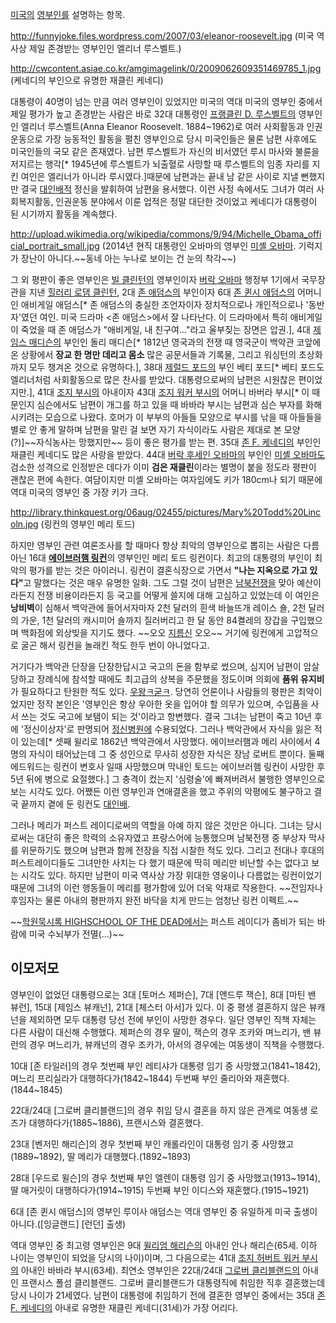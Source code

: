 [[미국]]의 [[영부인]]를 설명하는 항목.

http://funnyjoke.files.wordpress.com/2007/03/eleanor-roosevelt.jpg
(미국 역사상 제일 존경받는 영부인인 엘리너 루스벨트.)

http://cwcontent.asiae.co.kr/amgimagelink/0/2009062609351469785_1.jpg
(케네디의 부인으로 유명한 재클린 케네디)

대통령이 40명이 넘는 만큼 여러 영부인이 있었지만 미국의 역대 미국의 영부인 중에서 제일 평가가 높고 존경받는 사람은 바로 32대 대통령인 [[프랭클린 D. 루스벨트]]의 영부인인 엘리너 루스벨트(Anna Eleanor Roosevelt. 1884~1962)로 여러 사회활동과 인권운동으로 가장 능동적인 활동을 펼친 영부인으로 당시 미국인들은 물론 남편 사후에도 미국인들의 국모 같은 존재였다. 남편 루스벨트가 자신의 비서였던 루시 마사와 불륜을 저지르는 행각[* 1945년에 루스벨트가 뇌출혈로 사망할 때 루스벨트의 임종 자리를 지킨 여인은 엘리너가 아니라 루시였다.]때문에 남편과는 끝내 남 같은 사이로 지낼 뻔했지만 결국 [[대인배]]적 정신을 발휘하여 남편을 용서했다. 이런 사정 속에서도 그녀가 여러 사회복지활동, 인권운동 분야에서 이룬 업적은 정말 대단한 것이었고 케네디가 대통령이 된 시기까지 활동을 계속했다. 

http://upload.wikimedia.org/wikipedia/commons/9/94/Michelle_Obama_official_portrait_small.jpg
(2014년 현직 대통령인 오바마의 영부인 [[미셸 오바마]]. 기럭지가 장난이 아니다.~~동네 아는 누나로 보이는 건 눈의 착각~~)

그 외 평판이 좋은 영부인은 [[빌 클린턴]]의 영부인이자 [[버락 오바마]] 행정부 1기에서 국무장관을 지낸 [[힐러리 로댐 클린턴]], 2대 [[존 애덤스]]의 부인이자 6대 [[존 퀸시 애덤스]]의 어머니인 애비게일 애덤스[* 존 애덤스의 충실한 조언자이자 정치적으로나 개인적으로나 '동반자'였던 여인. 미국 드라마 <존 애덤스>에서 잘 나타난다. 이 드라마에서 특히 애비게일이 죽었을 때 존 애덤스가 "애비게일, 내 친구여..."라고 울부짖는 장면은 압권.], 4대 [[제임스 매디슨]]의 부인인 돌리 매디슨[* 1812년 영국과의 전쟁 때 영국군이 백악관 코앞에 온 상황에서 '''장교 한 명만 데리고 몸소''' 많은 공문서들과 기록물, 그리고 워싱턴의 초상화까지 모두 챙겨온 것으로 유명하다.], 38대 [[제럴드 포드]]의 부인 베티 포드[* 베티 포드도 엘리너처럼 사회활동으로 많은 찬사를 받았다. 대통령으로써의 남편은 시원찮은 편이었지만.], 41대 [[조지 부시]]의 아내이자 43대 [[조지 워커 부시]]의 어머니 바버라 부시[* 이 때문인지 심슨에서도 남편이 개그를 하고 있을 때 바바라 부시는 남편과 심슨 부자를 화해 시키려는 모습으로 나왔다. 호머가 이 부부의 아들들 모양으로 부시를 낚을 때 아들들을 별로 안 좋게 말하며 남편을 말린 걸 보면 자기 자식이라도 사람은 제대로 본 모양(?)]~~자식농사는 망했지만~~ 등이 좋은 평가를 받는 편. 35대 [[존 F. 케네디]]의 부인인 재클린 케네디도 많은 사랑을 받았다. 44대 [[버락 후세인 오바마]]의 부인인 [[미셸 오바마]]도 검소한 성격으로 인정받은 데다가 이미 '''검은 재클린'''이라는 별명이 붙을 정도라 평판이 괜찮은 편에 속한다. 여담이지만 미셸 오바마는 여자임에도 키가 180cm나 되기 때문에 역대 미국의 영부인 중 가장 키가 크다.

http://library.thinkquest.org/06aug/02455/pictures/Mary%20Todd%20Lincoln.jpg
(링컨의 영부인 메리 토드)

하지만 영부인 관련 여론조사를 할 때마다 항상 최악의 영부인으로 뽑히는 사람은 다름 아닌 16대 '''[[에이브러햄 링컨]]'''의 영부인인 메리 토드 링컨이다. 최고의 대통령의 부인이 최악의 평가를 받는 것은 아이러니. 링컨이 결혼식장으로 가면서 '''"나는 지옥으로 가고 있다"'''고 말했다는 것은 매우 유명한 일화. 그도 그럴 것이 남편은 [[남북전쟁]]을 맞아 예산이라든지 전쟁 비용이라든지 등 국고를 어떻게 쓸지에 대해 고심하고 있었는데 이 여인은 '''낭비벽'''이 심해서 백악관에 들어서자마자 2천 달러의 흰색 바늘뜨개 레이스 숄, 2천 달러의 가운, 1천 달러의 캐시미어 숄까지 질러버리고 한 달 동안 84켤레의 장갑을 구입했으며 백화점에 외상빚을 지기도 했다. ~~오오 [[지름신]] 오오~~ 거기에 링컨에게 고압적으로 굴곤 해서 링컨을 놀래킨 적도 한두 번이 아니었다고.  

거기다가 백악관 단장을 단장한답시고 국고의 돈을 함부로 썼으며, 심지어 남편이 암살당하고 장례식에 참석할 때에도 최고급의 상복을 주문했을 정도이며 의회에 '''품위 유지비'''가 필요하다고 탄원한 적도 있다. [[우왕ㅋ굳ㅋ]]. 당연히 언론이나 사람들의 평판은 최악이었지만 정작 본인은 '영부인은 항상 우아한 옷을 입어야 할 의무가 있으며, 수입품을 사서 쓰는 것도 국고에 보탬이 되는 것'이라고 항변했다. 결국 그녀는 남편이 죽고 10년 후에 '정신이상자'로 판명되어 [[정신병원]]에 수용되었다. 그러나 백악관에서 자식을 잃은 적이 있는데[* 셋째 윌리로 1862년 백악관에서 사망했다. 에이브러햄과 메리 사이에서 4명의 자식이 태어났는데 그 중 성인으로 무사히 성장한 자식은 장남 로버트 뿐이다. 둘째 에드워드는 링컨이 변호사 일때 사망했으며 막내인 토드는 에이브러햄 링컨이 사망한 후 5년 뒤에 병으로 요절했다.] 그 충격이 컸는지 '심령술'에 빠져버려서 불행한 영부인으로 보는 시각도 있다. 어쨌든 이런 영부인과 연애결혼을 했고 주위의 악평에도 불구하고 결국 끝까지 곁에 둔 링컨도 [[대인배]]. 

그러나 메리가 퍼스트 레이디로써의 역할을 아예 하지 않은 것만은 아니다. 그녀는 당시로써는 대단히 좋은 학력의 소유자였고 프랑스어에 능통했으며 남북전쟁 중 부상자 막사를 위문하기도 했으며 남편과 함께 전장을 직접 시찰한 적도 있다. 그리고 전대나 후대의 퍼스트레이디들도 그녀만한 사치는 다 했기 때문에 딱히 메리만 비난할 수는 없다고 보는 시각도 있다. 하지만 남편이 미국 역사상 가장 위대한 영웅이나 다름없는 링컨이었기 때문에 그녀의 이런 행동들이 메리를 평가함에 있어 더욱 악재로 작용한다. ~~전임자나 후임자는 물론 아내의 평판까지 완전 바닥을 치게 만드는 엄청난 링컨 이펙트.~~

~~[[학원묵시록 HIGHSCHOOL OF THE DEAD]]에서는 퍼스트 레이디가 좀비가 되는 바람에 미국 수뇌부가 전멸(...)~~

== 이모저모 ==
영부인이 없었던 대통령으로는 3대 [토머스 제퍼슨], 7대 [앤드루 잭슨], 8대 [마틴 밴 뷰런], 15대 [제임스 뷰캐넌], 21대 [체스터 아서]가 있다. 이 중 평생 결혼하지 않은 뷰캐넌을 제외하면 모두 대통령 당선 전에 부인이 사망한 경우다. 일단 영부인 직책 자체는 다른 사람이 대신해 수행했다. 제퍼슨의 경우 딸이, 잭슨의 경우 조카와 며느리가, 밴 뷰런의 경우 며느리가, 뷰캐넌의 경우 조카가, 아서의 경우에는 여동생이 직책을 수행했다.

10대 [존 타일러]의 경우 첫번째 부인 레티샤가 대통령 임기 중 사망했고(1841~1842), 며느리 프리실라가 대행하다가(1842~1844) 두번째 부인 줄리아와 재혼했다.(1844~1845)

22대/24대 [그로버 클리블랜드]의 경우 취임 당시 결혼을 하지 않은 관계로 여동생 로즈가 대행하다가(1885~1886), 프랜시스와 결혼했다.

23대 [벤저민 해리슨]의 경우 첫번째 부인 캐롤라인이 대통령 임기 중 사망했고(1889~1892), 딸 메리가 대행했다.(1892~1893)

28대 [우드로 윌슨]의 경우 첫번째 부인 엘렌이 대통령 임기 중 사망했고(1913~1914), 딸 매거릿이 대행하다가(1914~1915) 두번째 부인 이디스와 재혼했다.(1915~1921)

6대 [존 퀸시 애덤스]의 영부인 루이사 애덤스는 역대 영부인 중 유일하게 미국 출생이 아니다.([잉글랜드] [런던] 출생)

역대 영부인 중 최고령 영부인은 9대 [[윌리엄 해리슨]]의 아내인 안나 해리슨(65세. 이하 나이는 영부인이 되었을 당시의 나이)이며, 그 다음으로는 41대 [[조지 허버트 워커 부시]]의 아내인 바바라 부시(63세). 최연소 영부인은 22대/24대 [[그로버 클리블랜드]]의 아내인 프랜시스 폴섬 클리블랜드. 그로버 클리블랜드가 대통령직에 취임한 직후 결혼했는데 당시 나이가 21세였다. 남편이 대통령에 취임하기 전에 결혼한 영부인 중에서는 35대 [[존 F. 케네디]]의 아내로 유명한 재클린 케네디(31세)가 가장 어리다.

